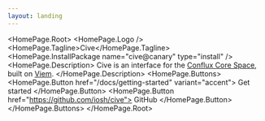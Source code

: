 ```yaml
---
layout: landing
---
```



<HomePage.Root>
  <HomePage.Logo />
  <HomePage.Tagline>Cive</HomePage.Tagline>
  <HomePage.InstallPackage name="cive@canary" type="install" />
  <HomePage.Description>
    Cive is an interface for the [Conflux Core
    Space](https://doc.confluxnetwork.org/docs/core/Overview), built on
    [Viem](https://viem.sh/).
  </HomePage.Description>
  <HomePage.Buttons>
    <HomePage.Button href="/docs/getting-started" variant="accent">
      Get started
    </HomePage.Button>
    <HomePage.Button href="https://github.com/iosh/cive">
      GitHub
    </HomePage.Button>
  </HomePage.Buttons>
</HomePage.Root>
